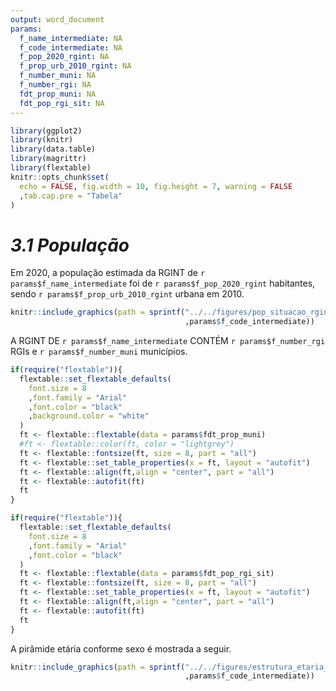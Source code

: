 ```yaml
---
output: word_document
params:
  f_name_intermediate: NA
  f_code_intermediate: NA
  f_pop_2020_rgint: NA
  f_prop_urb_2010_rgint: NA
  f_number_muni: NA
  f_number_rgi: NA
  fdt_prop_muni: NA
  fdt_pop_rgi_sit: NA
---
```


```r
library(ggplot2)
library(knitr)
library(data.table)
library(magrittr)
library(flextable)
knitr::opts_chunk$set(
  echo = FALSE, fig.width = 10, fig.height = 7, warning = FALSE
  ,tab.cap.pre = "Tabela"
)
```

# *3.1 População*


Em 2020, a população estimada da RGINT de `r params$f_name_intermediate` foi de `r params$f_pop_2020_rgint` habitantes, sendo `r params$f_prop_urb_2010_rgint` urbana em 2010.

```r
knitr::include_graphics(path = sprintf("../../figures/pop_situacao_rgint/%s.jpg"
                                       ,params$f_code_intermediate))
```

A RGINT DE `r params$f_name_intermediate` CONTÉM `r params$f_number_rgi` RGIs e `r params$f_number_muni` municípios.

```r
if(require("flextable")){
  flextable::set_flextable_defaults(
    font.size = 8
    ,font.family = "Arial"
    ,font.color = "black"
    ,background.color = "white"
  )
  ft <- flextable::flextable(data = params$fdt_prop_muni)
  #ft <- flextable::color(ft, color = "lightgrey")
  ft <- flextable::fontsize(ft, size = 8, part = "all")
  ft <- flextable::set_table_properties(x = ft, layout = "autofit")
  ft <- flextable::align(ft,align = "center", part = "all")
  ft <- flextable::autofit(ft)
  ft
}
```

```r
if(require("flextable")){
  flextable::set_flextable_defaults(
    font.size = 8
    ,font.family = "Arial"
    ,font.color = "black"
  )
  ft <- flextable::flextable(data = params$fdt_pop_rgi_sit)
  ft <- flextable::fontsize(ft, size = 8, part = "all")
  ft <- flextable::set_table_properties(x = ft, layout = "autofit")
  ft <- flextable::align(ft,align = "center", part = "all")
  ft <- flextable::autofit(ft)
  ft
}
```


A pirâmide etária conforme sexo é mostrada a seguir.


```r
knitr::include_graphics(path = sprintf("../../figures/estrutura_etaria_sexo_rgint/%s.jpg"
                                       ,params$f_code_intermediate))
```